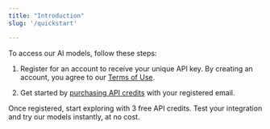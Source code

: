 ```yaml
---
title: "Introduction"
slug: '/quickstart'

---
```


To access our AI models, follow these steps:

1. Register for an account to receive your unique API key. By creating an account, you agree to our [Terms of Use](https://docs.sumtyme.ai/terms-of-use).

2. Get started by [purchasing API credits](https://buy.stripe.com/eVa6qG94ibPRbUAdQQ) with your registered email.

<Note>
Once registered, start exploring with 3 free API credits. Test your integration and try our models instantly, at no cost.
  <Note />